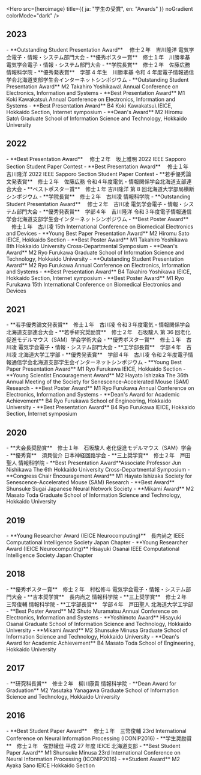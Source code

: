 
<Hero
  src={heroimage}
  title={{ ja: "学生の受賞", en: "Awards" }}
  noGradient
  colorMode="dark"
/>

## 2023

<Ja>
- **Outstanding Student Presentation Award** 　修士２年　吉川隆洋
  電気学会電子・情報・システム部門大会
- **優秀ポスター賞**　修士１年　川勝孝基
  電気学会電子・情報・システム部門大会
- **学院長賞**　修士２年　佐藤広務
  情報科学院
- **優秀発表賞**　学部 4 年生　川勝孝基
  令和 4 年度電子情報通信学会北海道支部学生会インターネットシンポジウム

</Ja>

<En>
- **Outstanding Student Presentation Award** M2 Takahiro Yoshikawa\
  Annual Conference on Electronics, Information and Systems
- **Best Presentation Award** M1 Koki Kawakatsu\
  Annual Conference on Electronics, Information and Systems
- **Best Presentation Award** B4 Koki Kawakatsu\
  IEICE, Hokkaido Section, Internet symposium
- **Dean's Award** M2 Hiromu Sato\
  Graduate School of Information Science and Technology, Hokkaido University

</En>

## 2022

<Ja>
- **Best Presentation Award** 　修士２年　坂上雅明
  2022 IEEE Sapporo Section Student Paper Contest
- **Best Presentation Award** 　修士１年　吉川隆洋
  2022 IEEE Sapporo Section Student Paper Contest
- **若手優秀論文発表賞**　修士２年　佐藤広務
  令和４年度電気・情報関係学会北海道支部連合大会
- **ベストポスター賞**　修士１年 吉川隆洋
  第 8 回北海道大学部局横断シンポジウム
- **学院長賞**　修士２年　古川凌
  情報科学院
- **Outstanding Student Presentation Award** 　修士２年　古川凌
  電気学会電子・情報・システム部門大会
- **優秀発表賞**　学部４年　吉川隆洋
  令和３年度電子情報通信学会北海道支部学生会インターネットシンポジウム
- **Best Poster Award** 　修士１年　古川凌
  15th International Conference on Biomedical Electronics and Devices

</Ja>

<En>
- **Young Best Paper Presentation Award** M2 Hiromu Sato
  IEICE, Hokkaido Section
- **Best Poster Award** M1 Takahiro Yoshikawa
  8th Hokkaido University Cross-Departmental Symposium
- **Dean's Award** M2 Ryo Furukawa
  Graduate School of Information Science and Technology, Hokkaido University
- **Outstanding Student Presentation Award** M2 Ryo Furukawa
  Annual Conference on Electronics, Information and Systems
- **Best Presentation Award** B4 Takahiro Yoshikawa
  IEICE, Hokkaido Section, Internet symposium
- **Best Poster Award** M1 Ryo Furukawa
  15th International Conference on Biomedical Electronics and Devices

</En>

## 2021

<Ja>
- **若手優秀論文発表賞**　修士１年　古川凌
  令和３年度電気・情報関係学会北海道支部連合大会
- **若手研究奨励賞**　修士２年　石坂駿人
  第 36 回老化促進モデルマウス（SAM）学会学術大会
- **優秀ポスター賞**　修士１年　古川凌
  電気学会電子・情報・システム部門大会
- **工学部長賞**　学部４年　古川凌
  北海道大学工学部
- **優秀発表賞**　学部４年　古川凌
  令和２年度電子情報通信学会北海道支部学生会インターネットシンポジウム

</Ja>

<En>
- **Young Best Paper Presentation Award** M1 Ryo Furukawa
  IEICE, Hokkaido Section
- **Young Scientist Encouragement Award** M2 Hayato Ishizaka
  The 36th Annual Meeting of the Society for Senescence-Accelerated Mouse (SAM) Research
- **Best Poster Award** M1 Ryo Furukawa
  Annual Conference on Electronics, Information and Systems
- **Dean's Award for Academic Achievement** B4 Ryo Furukawa
  School of Engineering, Hokkaido University
- **Best Presentation Award** B4 Ryo Furukawa
  IEICE, Hokkaido Section, Internet symposium

</En>

## 2020

<Ja>
- **大会長奨励賞**　修士１年　石坂駿人
  老化促進モデルマウス（SAM）学会
- **優秀賞**　須貝俊介
  日本神経回路学会
- **三上奨学賞**　修士２年　戸田聖人
  情報科学院

</Ja>

<En>
- **Best Presentation Award**Associate Professor Jun Nishikawa
  The 6th Hokkaido University Cross-Departmental Symposium
- **Congress Chair Encouragement Award** M1 Hayato Ishizaka
  Society for Senescence-Accelerated Mouse (SAM) Research
- **Best Award** Shunsuke Sugai
  Japanese Neural Network Society
- **Mikami Award** M2 Masato Toda
  Graduate School of Information Science and Technology, Hokkaido University

</En>

## 2019

<Ja>
- **Young Researcher Award (IEICE Neurocomputing)**　長内尚之
  IEEE Computational Intelligence Society Japan Chapter

</Ja>

<En>
- **Young Researcher Award (IEICE Neurocomputing)** Hisayuki Osanai
  IEEE Computational Intelligence Society Japan Chapter

</En>

## 2018

<Ja>
- **優秀ポスター賞**　修士 2 年　村松修斗
  電気学会電子・情報・システム部門大会
- **吉本奨学賞**　長内尚之
  情報科学院
- **三上奨学賞**　修士２年　三幣俊輔
  情報科学院
- **工学部長賞**　学部４年　戸田聖人
  北海道大学工学部

</Ja>

<En>
- **Best Poster Award** M2 Shuto Muramatsu
  Annual Conference on Electronics, Information and Systems
- **Yoshimoto Award** Hisayuki Osanai
  Graduate School of Information Science and Technology, Hokkaido University
- **Mikami Award** M2 Shunsuke Minusa
  Graduate School of Information Science and Technology, Hokkaido University
- **Dean's Award for Academic Achievement** B4 Masato Toda
  School of Engineering, Hokkaido University

</En>

## 2017

<Ja>
- **研究科長賞**　修士２年　柳川康貴
  情報科学院

</Ja>

<En>
- **Dean Award for Graduation** M2 Yasutaka Yanagawa
  Graduate School of Information Science and Technology, Hokkaido University

</En>

## 2016

<Ja>
- **Best Student Paper Award** 　修士１年　三幣俊輔
  23rd International Conference on Neural Information Processing (ICONIP2016)
- **学生奨励賞**　修士２年　佐野綾佳
  平成 27 年度 IEICE 北海道支部

</Ja>

<En>
- **Best Student Paper Award** M1 Shunsuke Minusa
  23rd International Conference on Neural Information Processing (ICONIP2016)
- **Student Award** M2 Ayaka Sano
  IEICE Hokkaido Section

</En>
